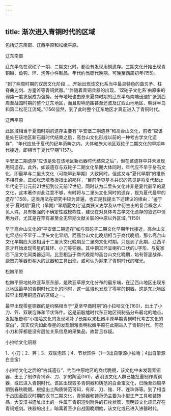 ```yaml
---
---
---
```

title: 渐次进入青铜时代的区域
---




包括辽东南部、辽西平原和松嫩平原。





辽东南部


辽东半岛在双砣子一期、二期文化时，都没有发现用铜遗存。三期文化开始出现青铜镞、鱼钩、环、泡等小件制品。年代约当商代晚期，可晚至西周初年(155)。

“到了两周时期的双房文化阶段……开始出现该文化系当中最具特色的曲刃矛、柱脊曲刃剑、方銎斧等青铜武器。”“伴随着青铜兵器的出现，‘双砣子文化系’由原来的弱势一度发展成为强势。分布地域也由原来夏商时期的辽东半岛南端迅速扩张到西周至战国时期的整个辽东地区，而且影响范围甚至还波及辽西山地地区、朝鲜半岛和第二松花江流域。”(156)显然，到了此时整个辽东地区才真正进入了青铜时代。





辽西平原


此区域相当于夏商时期的遗存主要有“平安堡二期遗存”和高台山文化，前者“应该是处在该地区新石器时代结束之后，高台山文化形成以前的一种考古学文化遗存”，“年代应处于夏代的纪年范畴之内，大体和旅大地区双砣子二期文化的早期年代接近，即相当于夏代早期”(157)。

平安堡二期遗存“应该是处在该地区新石器时代结束之后”，但在该遗存中并未发现用铜遗存。此外，如该遗存与双砣子二期文化早期大体同时，年代应不早于岳石文化，即最早与二里头文化（可能早到早期）大致同时。但这又与“夏代早期”的推断不相符合。正如张忠培教授指出的那样，“目前学界基本共识的意见是将夏代起止年代定于公元前21世纪到公元前17世纪，同时认为二里头文化并非是夏代最早的夏文化，这本著作对此注意不够，有时将与二里头文化同时的遗存，视为夏代最早的遗存”(158)。这类用法在研究中较为普遍，也正是我提出下述建议的缘由：“鉴于关于‘夏时期’‘夏代（早期）’‘早期夏文化’这类狭义史学及从中衍生出的复合概念人见人殊，具有极强的不确定性或模糊性，建议在对具体考古学文化遗存的叙述中慎用为好，尤其是在罕有甚至全无早期文献关联的中原以外区域。”(159)

早于高台山文化的“平安堡二期遗存”如与双砣子二期文化早期年代接近，高台山文化早期应不早于二里头文化早期，而高台山文化晚期相当于商代晚期，那么高台山文化早期应大致相当于二里头文化晚期至二里岗文化时期。只是到了此期，辽西平原才开始发现零星的耳环、小刀等铜器。其中铜耳环呈喇叭口状的U字形，与夏家店下层文化同类器近同。比至相当于商代晚期的高台山文化晚期，始有管銎战斧、鹿首刀等器形稍大的武器和工具出现，或可认为迎来了青铜时代的曙光。





松嫩平原


松嫩平原地处欧亚草原东部，是欧亚草原文化分布的最东端，在辽西山地区出现东北地区最早的青铜时代文化的同时，这一区域也发现了零星的铜器。这是东北地区较早出现用铜遗存的区域之一。

最早出现零星铜器的是约略相当于“夏至早商时期”的小拉哈文化(160)，出土了小刀、笄、双联泡饰和节状饰件。这是前殷墟时代东亚地区铜制品分布最北的地点。发掘报告称“小拉哈文化的发现填补了长期以来松嫩平原早期青铜时代考古文化的空白”，其实仅凭如此零星的发现很难表明松嫩平原在此期进入了青铜时代，何况小刀和笄都是没有层位关系信息的采集品，故暂且存疑。

小拉哈文化铜器

1．小刀；2．笄；3．双联泡饰；4．节状饰件（1—3出自肇源小拉哈；4出自肇源白金宝）



小拉哈文化之后的“古城遗存”，约当中原地区的商代晚期，该文化中未发现青铜器，出土了制作青铜斧、刀、铲的陶范(161)，表明该文化人群已能批量制作青铜器，或已进入青铜时代。该区出现较多青铜器和铸范的白金宝文化，已晚至西周早期到春秋晚期。根据出土陶质铸范可知，有斧、刀、锥、环、连珠饰等。到了相当于战国至西汉时期的汉书二期文化，青铜器和铸范仍主要为小型生产工具和装饰品，大安汉书遗址出土的一件属于青铜短剑附件的石枕状器，表明该文化应已存在青铜短剑。铁器的出土，暗寓着至少自战国晚期始，该文化或已进入铁器时代。